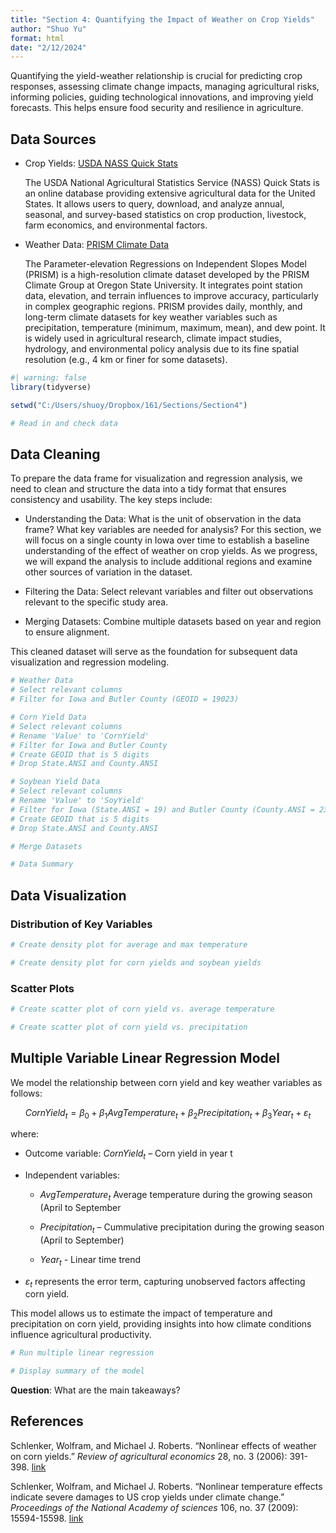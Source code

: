 ---
title: "Section 4: Quantifying the Impact of Weather on Crop Yields"
author: "Shuo Yu"
format: html
date: "2/12/2024"
---

Quantifying the yield-weather relationship is crucial for predicting crop responses, assessing climate change impacts, managing agricultural risks, informing policies, guiding technological innovations, and improving yield forecasts. This helps ensure food security and resilience in agriculture.

## Data Sources

-   Crop Yields: [USDA NASS Quick Stats](https://quickstats.nass.usda.gov/)

    The USDA National Agricultural Statistics Service (NASS) Quick Stats is an online database providing extensive agricultural data for the United States. It allows users to query, download, and analyze annual, seasonal, and survey-based statistics on crop production, livestock, farm economics, and environmental factors.

-   Weather Data: [PRISM Climate Data](https://www.prism.oregonstate.edu/)

    The Parameter-elevation Regressions on Independent Slopes Model (PRISM) is a high-resolution climate dataset developed by the PRISM Climate Group at Oregon State University. It integrates point station data, elevation, and terrain influences to improve accuracy, particularly in complex geographic regions. PRISM provides daily, monthly, and long-term climate datasets for key weather variables such as precipitation, temperature (minimum, maximum, mean), and dew point. It is widely used in agricultural research, climate impact studies, hydrology, and environmental policy analysis due to its fine spatial resolution (e.g., 4 km or finer for some datasets).

```{r}
#| warning: false
library(tidyverse)

setwd("C:/Users/shuoy/Dropbox/161/Sections/Section4")

# Read in and check data
```

## Data Cleaning

To prepare the data frame for visualization and regression analysis, we need to clean and structure the data into a tidy format that ensures consistency and usability. The key steps include:

-   Understanding the Data: What is the unit of observation in the data frame? What key variables are needed for analysis? For this section, we will focus on a single county in Iowa over time to establish a baseline understanding of the effect of weather on crop yields. As we progress, we will expand the analysis to include additional regions and examine other sources of variation in the dataset.

-   Filtering the Data: Select relevant variables and filter out observations relevant to the specific study area.

-   Merging Datasets: Combine multiple datasets based on year and region to ensure alignment.

This cleaned dataset will serve as the foundation for subsequent data visualization and regression modeling.

```{r}
# Weather Data
# Select relevant columns
# Filter for Iowa and Butler County (GEOID = 19023)

# Corn Yield Data
# Select relevant columns
# Rename 'Value' to 'CornYield'
# Filter for Iowa and Butler County
# Create GEOID that is 5 digits
# Drop State.ANSI and County.ANSI

# Soybean Yield Data
# Select relevant columns
# Rename 'Value' to 'SoyYield'
# Filter for Iowa (State.ANSI = 19) and Butler County (County.ANSI = 23)
# Create GEOID that is 5 digits
# Drop State.ANSI and County.ANSI

# Merge Datasets

# Data Summary
```

## Data Visualization

### Distribution of Key Variables

```{r}
# Create density plot for average and max temperature

```

```{r}
# Create density plot for corn yields and soybean yields

```

### Scatter Plots

```{r}
# Create scatter plot of corn yield vs. average temperature

```

```{r}
# Create scatter plot of corn yield vs. precipitation

```

## Multiple Variable Linear Regression Model

We model the relationship between corn yield and key weather variables as follows:

$$
CornYield_{t} = \beta_{0} + \beta_{1} AvgTemperature_{t} + \beta_{2} Precipitation_{t} + \beta_{3}Year_{t}  + \varepsilon_{t}
$$

where:

-   Outcome variable: $CornYield_{t}$ – Corn yield in year t

-   Independent variables:

    -   $AvgTemperature_{t}$ Average temperature during the growing season (April to September

    -   $Precipitation_{t}$ – Cummulative precipitation during the growing season (April to September)

    -   $Year_{t}$ - Linear time trend

-   $\varepsilon_{t}$ represents the error term, capturing unobserved factors affecting corn yield.

This model allows us to estimate the impact of temperature and precipitation on corn yield, providing insights into how climate conditions influence agricultural productivity.

```{r}
# Run multiple linear regression

# Display summary of the model

```

**Question**: What are the main takeaways?

## References

Schlenker, Wolfram, and Michael J. Roberts. "Nonlinear effects of weather on corn yields." *Review of agricultural economics* 28, no. 3 (2006): 391-398. [link](https://www.jstor.org/stable/pdf/3877185.pdf?casa_token=1Q--q-PURO0AAAAA:RvzW2R3qCUBOs4-IfWvlCFb-afd9G8ygKbcn2ffuQLaJdq1Mt-KJaKmcpKGEkr8m96mfLh3UHHbpl0-w2wq3RuFnkZN8xkZeseF_6sWseqSgeH9L6PY)

Schlenker, Wolfram, and Michael J. Roberts. "Nonlinear temperature effects indicate severe damages to US crop yields under climate change." *Proceedings of the National Academy of sciences* 106, no. 37 (2009): 15594-15598. [link](https://www.pnas.org/doi/pdf/10.1073/pnas.0906865106)
